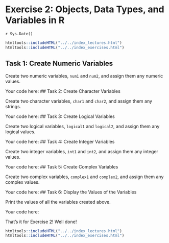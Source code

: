 # Exercise 2: Objects, Data Types, and Variables in R
`r Sys.Date()`

```r
htmltools::includeHTML("../../index_lectures.html")
htmltools::includeHTML("../../index_exercises.html")
```



## Task 1: Create Numeric Variables

Create two numeric variables, `num1` and `num2`, and assign them any numeric
values.

Your code here:
## Task 2: Create Character Variables

Create two character variables, `char1` and `char2`, and assign them any
strings.

Your code here:
## Task 3: Create Logical Variables

Create two logical variables, `logical1` and `logical2`, and assign them any
logical values.

Your code here:
## Task 4: Create Integer Variables

Create two integer variables, `int1` and `int2`, and assign them any integer
values.

Your code here:
## Task 5: Create Complex Variables

Create two complex variables, `complex1` and `complex2`, and assign them any
complex values.

Your code here:
## Task 6: Display the Values of the Variables

Print the values of all the variables created above.

Your code here:

That's it for Exercise 2! Well done!


```r
htmltools::includeHTML("../../index_lectures.html")
htmltools::includeHTML("../../index_exercises.html")
```

